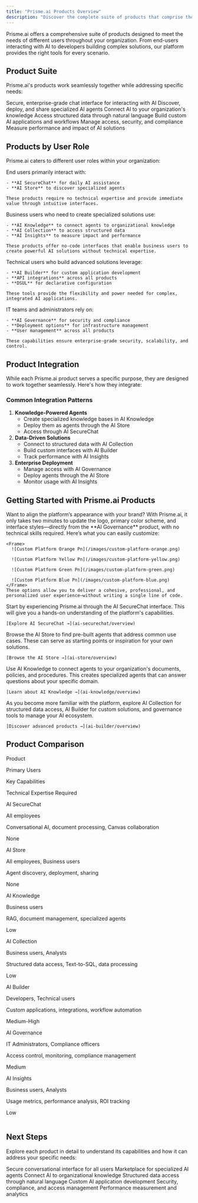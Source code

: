 ```yaml
---
title: "Prisme.ai Products Overview"
description: "Discover the complete suite of products that comprise the Prisme.ai platform"
---
```


Prisme.ai offers a comprehensive suite of products designed to meet the needs of different users throughout your organization. From end-users interacting with AI to developers building complex solutions, our platform provides the right tools for every scenario.

## Product Suite

Prisme.ai's products work seamlessly together while addressing specific needs:

<CardGroup cols="3">
  <Card title="AI SecureChat" icon="message-bot" color="#4D7CFF" href="ai-securechat/overview">
    Secure, enterprise-grade chat interface for interacting with AI
  </Card>
  <Card title="AI Store" icon="store" color="#6B47D9" href="ai-store/overview">
    Discover, deploy, and share specialized AI agents
  </Card>
  <Card title="AI Knowledge" icon="book" color="#F97316" href="ai-knowledge/overview">
    Connect AI to your organization's knowledge
  </Card>
  <Card title="AI Collection" icon="database" color="#10B981" href="ai-collection/overview">
    Access structured data through natural language
  </Card>
  <Card title="AI Builder" icon="screwdriver-wrench" color="#3B82F6" href="ai-builder/overview">
    Build custom AI applications and workflows
  </Card>
  <Card title="AI Governance" icon="shield-check" color="#6366F1" href="ai-governance/overview">
    Manage access, security, and compliance
  </Card>
  <Card title="AI Insights" icon="chart-mixed" color="#EC4899" href="ai-insights/overview">
    Measure performance and impact of AI solutions
  </Card>
</CardGroup>

## Products by User Role

Prisme.ai caters to different user roles within your organization:

<Tabs>
  <Tab title="End Users">
    End users primarily interact with:

    - **AI SecureChat** for daily AI assistance
    - **AI Store** to discover specialized agents

    These products require no technical expertise and provide immediate value through intuitive interfaces.
  </Tab>
  <Tab title="Business Users">
    Business users who need to create specialized solutions use:

    - **AI Knowledge** to connect agents to organizational knowledge
    - **AI Collection** to access structured data
    - **AI Insights** to measure impact and performance

    These products offer no-code interfaces that enable business users to create powerful AI solutions without technical expertise.
  </Tab>
  <Tab title="Developers">
    Technical users who build advanced solutions leverage:

    - **AI Builder** for custom application development
    - **API integrations** across all products
    - **DSUL** for declarative configuration

    These tools provide the flexibility and power needed for complex, integrated AI applications.
  </Tab>
  <Tab title="IT & Administrators">
    IT teams and administrators rely on:

    - **AI Governance** for security and compliance
    - **Deployment options** for infrastructure management
    - **User management** across all products

    These capabilities ensure enterprise-grade security, scalability, and control.
  </Tab>
</Tabs>

## Product Integration

While each Prisme.ai product serves a specific purpose, they are designed to work together seamlessly. Here's how they integrate:

### Common Integration Patterns

1. **Knowledge-Powered Agents**
   - Create specialized knowledge bases in AI Knowledge
   - Deploy them as agents through the AI Store
   - Access through AI SecureChat
2. **Data-Driven Solutions**
   - Connect to structured data with AI Collection
   - Build custom interfaces with AI Builder
   - Track performance with AI Insights
3. **Enterprise Deployment**
   - Manage access with AI Governance
   - Deploy agents through the AI Store
   - Monitor usage with AI Insights

## Getting Started with Prisme.ai Products

<Steps>
  <Step title="Customize the Look & Feel in 2 Minutes">
    Want to align the platform’s appearance with your brand? With Prisme.ai, it only takes two minutes to update the logo, primary color scheme, and interface styles—directly from the **AI Governance** product, with no technical skills required.
    Here’s what you can easily customize:

    <Frame>
      ![Custom Platform Orange Pn](/images/custom-platform-orange.png)

      ![Custom Platform Yellow Pn](/images/custom-platform-yellow.png)

      ![Custom Platform Green Pn](/images/custom-platform-green.png)

      ![Custom Platform Blue Pn](/images/custom-platform-blue.png)
    </Frame>
    These options allow you to deliver a cohesive, professional, and personalized user experience—without writing a single line of code.
  </Step>
  <Step title="Begin with AI SecureChat">
    Start by experiencing Prisme.ai through the AI SecureChat interface. This will give you a hands-on understanding of the platform's capabilities.

    [Explore AI SecureChat →](ai-securechat/overview)
  </Step>
  <Step title="Discover specialized agents">
    Browse the AI Store to find pre-built agents that address common use cases. These can serve as starting points or inspiration for your own solutions.

    [Browse the AI Store →](ai-store/overview)
  </Step>
  <Step title="Connect to your knowledge">
    Use AI Knowledge to connect agents to your organization's documents, policies, and procedures. This creates specialized agents that can answer questions about your specific domain.

    [Learn about AI Knowledge →](ai-knowledge/overview)
  </Step>
  <Step title="Expand to advanced use cases">
    As you become more familiar with the platform, explore AI Collection for structured data access, AI Builder for custom solutions, and governance tools to manage your AI ecosystem.

    [Discover advanced products →](ai-builder/overview)
  </Step>
</Steps>

## Product Comparison

<table>
<thead>
<tr>
Product

Primary Users

Key Capabilities

Technical Expertise Required

</tr>

</thead>

<tbody>
<tr>
AI SecureChat

All employees

Conversational AI, document processing, Canvas collaboration

None

</tr>

<tr>
AI Store

All employees, Business users

Agent discovery, deployment, sharing

None

</tr>

<tr>
AI Knowledge

Business users

RAG, document management, specialized agents

Low

</tr>

<tr>
AI Collection

Business users, Analysts

Structured data access, Text-to-SQL, data processing

Low

</tr>

<tr>
AI Builder

Developers, Technical users

Custom applications, integrations, workflow automation

Medium-High

</tr>

<tr>
AI Governance

IT Administrators, Compliance officers

Access control, monitoring, compliance management

Medium

</tr>

<tr>
AI Insights

Business users, Analysts

Usage metrics, performance analysis, ROI tracking

Low

</tr>

</tbody>

</table>

## Next Steps

Explore each product in detail to understand its capabilities and how it can address your specific needs:

<CardGroup cols="2">
  <Card title="AI SecureChat" icon="message-bot" href="ai-securechat/overview">
    Secure conversational interface for all users
  </Card>
  <Card title="AI Store" icon="store" href="ai-store/overview">
    Marketplace for specialized AI agents
  </Card>
  <Card title="AI Knowledge" icon="book" href="ai-knowledge/overview">
    Connect AI to organizational knowledge
  </Card>
  <Card title="AI Collection" icon="database" href="ai-collection/overview">
    Structured data access through natural language
  </Card>
  <Card title="AI Builder" icon="screwdriver-wrench" href="ai-builder/overview">
    Custom AI application development
  </Card>
  <Card title="AI Governance" icon="shield-check" href="ai-governance/overview">
    Security, compliance, and access management
  </Card>
  <Card title="AI Insights" icon="chart-mixed" href="ai-insights/overview">
    Performance measurement and analytics
  </Card>
</CardGroup>